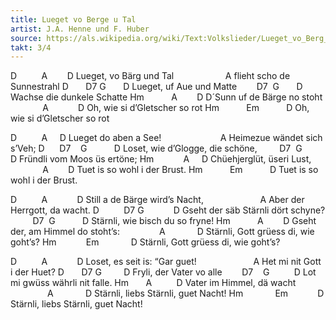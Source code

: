 ```yaml
---
title: Lueget vo Berge u Tal
artist: J.A. Henne und F. Huber
source: https://als.wikipedia.org/wiki/Text:Volkslieder/Lueget_vo_Berg_und_Tal
takt: 3/4
---
```


D          A        D
Lueget, vo Bärg und Tal
                    A
flieht scho de Sunnestrahl
D       D7 G       D
Lueget, uf Aue und Matte
       D7  G       D
Wachse die dunkele Schatte
Hm           A        D
D´Sunn uf de Bärge no stoht
             A            D
Oh, wie si d'Gletscher so rot
Hm           Em           D
Oh, wie si d'Gletscher so rot

D          A     D
Lueget do aben a See!
                       A
Heimezue wändet sich s’Veh;
D      D7    G           D
Loset, wie d'Glogge, die schöne,
        D7  G       D
Fründli vom Moos üs ertöne;
Hm            A     D
Chüehjerglüt, üseri Lust,
             A        D
Tuet is so wohl i der Brust.
Hm           Em           D
Tuet is so wohl i der Brust.

D          A            D
Still a de Bärge wird's Nacht,
                      A
Aber der Herrgott, da wacht.
D          D7 G            D
Gseht der säb Stärnli dört schyne?
         D7  G           D
Stärnli, wie bisch du so fryne!
Hm           A        D
Gseht der, am Himmel do stoht's:
               A             D
Stärnli, Gott grüess di, wie goht's?
Hm            Em             D
Stärnli, Gott grüess di, wie goht's?

D          A            D
Loset, es seit is: "Gar guet!
                      A
Het mi nit Gott i der Huet?
D       D7 G         D
Fryli, der Vater vo alle
       D7    G          D
Lot mi gwüss währli nit falle.
Hm       A          D
Vater im Himmel, dä wacht
               A             D
Stärnli, liebs Stärnli, guet Nacht! 
Hm             Em            D
Stärnli, liebs Stärnli, guet Nacht! 

